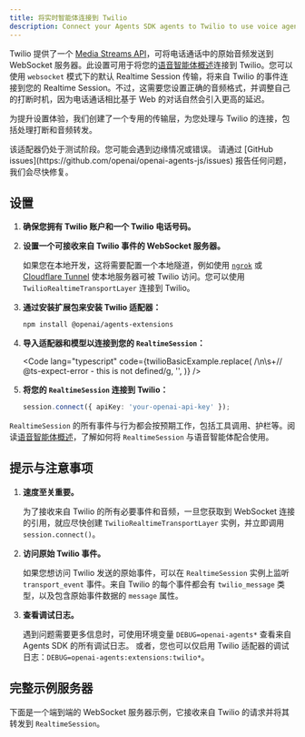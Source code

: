 ```yaml
---
title: 将实时智能体连接到 Twilio
description: Connect your Agents SDK agents to Twilio to use voice agents
---
```



Twilio 提供了一个 [Media Streams API](https://www.twilio.com/docs/voice/media-streams)，可将电话通话中的原始音频发送到 WebSocket 服务器。此设置可用于将您的[语音智能体概述](/openai-agents-js/zh/guides/voice-agents)连接到 Twilio。您可以使用 `websocket` 模式下的默认 Realtime Session 传输，将来自 Twilio 的事件连接到您的 Realtime Session。不过，这需要您设置正确的音频格式，并调整自己的打断时机，因为电话通话相比基于 Web 的对话自然会引入更高的延迟。

为提升设置体验，我们创建了一个专用的传输层，为您处理与 Twilio 的连接，包括处理打断和音频转发。

<Aside type="caution">
  该适配器仍处于测试阶段。您可能会遇到边缘情况或错误。 请通过 [GitHub
  issues](https://github.com/openai/openai-agents-js/issues)
  报告任何问题，我们会尽快修复。
</Aside>

## 设置

<Steps>

1. **确保您拥有 Twilio 账户和一个 Twilio 电话号码。**

2. **设置一个可接收来自 Twilio 事件的 WebSocket 服务器。**

   如果您在本地开发，这将需要配置一个本地隧道，例如使用 [`ngrok`](https://ngrok.io/) 或
   [Cloudflare Tunnel](https://developers.cloudflare.com/pages/how-to/preview-with-cloudflare-tunnel/)
   使本地服务器可被 Twilio 访问。您可以使用 `TwilioRealtimeTransportLayer`
   连接到 Twilio。

3. **通过安装扩展包来安装 Twilio 适配器：**

   ```bash
   npm install @openai/agents-extensions
   ```

4. **导入适配器和模型以连接到您的 `RealtimeSession`：**

   <Code
     lang="typescript"
     code={twilioBasicExample.replace(
       /\n\s+\/\/ @ts-expect-error - this is not defined/g,
       '',
     )}
   />

5. **将您的 `RealtimeSession` 连接到 Twilio：**

   ```typescript
   session.connect({ apiKey: 'your-openai-api-key' });
   ```

</Steps>

`RealtimeSession` 的所有事件与行为都会按预期工作，包括工具调用、护栏等。阅读[语音智能体概述](/openai-agents-js/zh/guides/voice-agents)，了解如何将 `RealtimeSession` 与语音智能体配合使用。

## 提示与注意事项

1. **速度至关重要。**

   为了接收来自 Twilio 的所有必要事件和音频，一旦您获取到 WebSocket 连接的引用，就应尽快创建
   `TwilioRealtimeTransportLayer` 实例，并立即调用 `session.connect()`。

2. **访问原始 Twilio 事件。**

   如果您想访问 Twilio 发送的原始事件，可以在 `RealtimeSession` 实例上监听
   `transport_event` 事件。来自 Twilio 的每个事件都会有 `twilio_message` 类型，以及包含原始事件数据的 `message` 属性。

3. **查看调试日志。**

   遇到问题需要更多信息时，可使用环境变量 `DEBUG=openai-agents*` 查看来自 Agents SDK 的所有调试日志。
   或者，您也可以仅启用 Twilio 适配器的调试日志：`DEBUG=openai-agents:extensions:twilio*`。

## 完整示例服务器

下面是一个端到端的 WebSocket 服务器示例，它接收来自 Twilio 的请求并将其转发到 `RealtimeSession`。

<Code
  lang="typescript"
  code={twilioServerExample}
  title="使用 Fastify 的示例服务器"
/>
